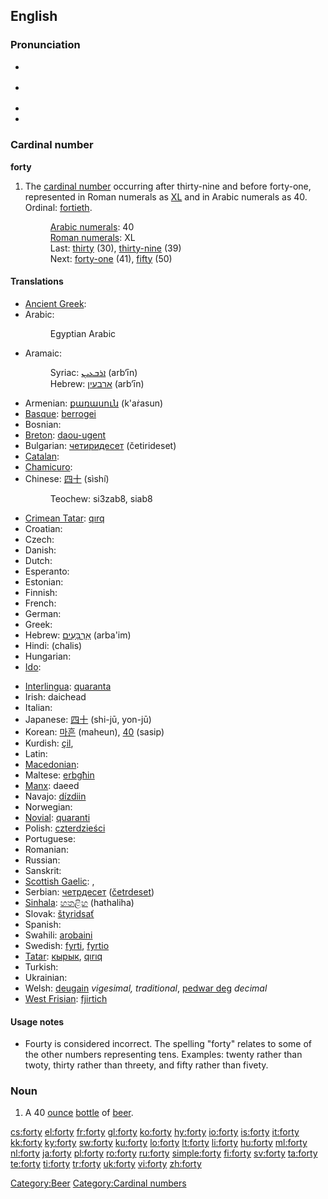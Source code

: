 ==English==

===Pronunciation===
* {{a|GenAm}} {{IPA|/ˈfɔɹɾij/}}
* {{a|[[w:St. Louis, Missouri|St. Louis]]}} {{IPA|/ˈfʌɹɾij/}}
* {{audio|en-us-forty.ogg|Audio (US)}}
* {{rhymes|ɔː(r)ti}}

===Cardinal number===
'''forty'''

# The [[cardinal number]] occurring after thirty-nine and before forty-one, represented in Roman numerals as [[XL]] and in Arabic numerals as 40. Ordinal: [[fortieth]].
#: [[w:Arabic numerals|Arabic numerals]]: 40
#: [[w:Roman numerals|Roman numerals]]: XL
#: Last: [[thirty]] (30), [[thirty-nine]] (39)
#: Next: [[forty-one]] (41), [[fifty]] (50)

====Translations====
{{trans-top|the cardinal number occurring after thirty-nine}}
* [[Ancient Greek]]: {{tø|grc|τεσσαράκοντα|tr=tessarakonta|sc=polytonic}}
* Arabic: {{t-|ar|اربعون|alt=أربَعُون|tr='arba3uun|sc=Arab}}
*: Egyptian Arabic {{tø|arz|اربعين|alt=أربعين|tr='arba3iin|sc=Arab|xs=Egyptian Arabic}}
* Aramaic:
*: Syriac: [[ܐܪܒܥܝܢ]] (arb‘īn) {{c}}
*: Hebrew: [[ארבעין]] (arb‘īn) {{c}}
* Armenian: [[քառասուն]] (k'aṙasun)
* [[Basque]]: [[berrogei]]
* Bosnian: {{t-|bs|četrdeset}}
* [[Breton]]: [[daou-ugent]]
* Bulgarian: [[четиридесет]] (četirideset)
* [[Catalan]]: {{t+|ca|quaranta}}
* [[Chamicuro]]: {{tø|ccc|ma'pojtamala chunka}}
* Chinese: [[四十]] (sìshí)
*: Teochew: si3zab8, siab8
* [[Crimean Tatar]]: [[qırq]]
* Croatian: {{t-|hr|četrdeset|alt=četrdèsēt}}
* Czech: {{t-|cs|čtyřicet}}
* Danish: {{t+|da|fyrre}}
* Dutch: {{t+|nl|veertig|f}}
* Esperanto: {{t-|eo|kvardek|xs=Esperanto}}
* Estonian: {{t-|et|nelikümmend}}
* Finnish: {{t+|fi|neljäkymmentä}}
* French: {{t+|fr|quarante|m}}
* German: {{t+|de|vierzig|f}}
* Greek: {{t+|el|σαράντα|tr=saránda|sc=Grek}}
* Hebrew: [[ארבעים|אַרְבָּעִים]] (arba'im) {{m|f}}
* Hindi: (chalis) {{m}}
* Hungarian: {{t+|hu|negyven}}
* [[Ido]]: {{t+|io|quaradek|xs=Ido}}
{{trans-mid}}
* [[Interlingua]]: [[quaranta]]
* Irish: daichead
* Italian: {{t+|it|quaranta}}
* Japanese: [[四十]] (shi-jū, yon-jū)
* Korean: [[마흔]] (maheun), [[40]] (sasip)
* Kurdish: [[çil]], {{ku-Arab|[[چل]]}}
* Latin: {{t-|la|quadraginta}}
* [[Macedonian]]: {{t|mk|четириесет|tr=četiríeset|sc=Cyrl|xs=Macedonian}}
* Maltese: [[erbgħin]]
* [[Manx]]: daeed
* Navajo: [[dízdiin]]
* Norwegian: {{t+|no|førti}}
* [[Novial]]: [[quaranti]]
* Polish: [[czterdzieści]]
* Portuguese: {{t+|pt|quarenta}}
* Romanian: {{t+|ro|patruzeci}}
* Russian: {{t+|ru|сорок|tr=sórok|sc=Cyrl}}
* Sanskrit: {{unicode|[[catvāriṁśat]]}}
* [[Scottish Gaelic]]: {{t-|gd|dà fhichead|xs=Scottish Gaelic}}, {{t-|gd|ceathrad|m|xs=Scottish Gaelic}}
* Serbian: [[четрдесет]] ([[četrdeset]])
* [[Sinhala]]: [[හතළිහ]] (hathaliha)
* Slovak: [[štyridsať]]
* Spanish: {{t+|es|cuarenta}}
* Swahili: [[arobaini]]
* Swedish: [[fyrti]], [[fyrtio]]
* [[Tatar]]: [[кырык#Tatar|кырык]], [[qırıq#Tatar|qırıq]]
* Turkish: {{t+|tr|kırk}}
* Ukrainian: {{t+|uk|сорок|tr=sórok|sc=Cyrl|xs=Ukrainian}}
* Welsh: [[deugain]] ''vigesimal, traditional'', [[pedwar deg]] ''decimal''
* [[West Frisian]]: [[fjirtich]]
{{trans-bottom}}

====Usage notes====
*Fourty is considered incorrect. <!--Move the following to Etymology section? and expand.-->The spelling "forty" relates to some of the other numbers representing tens. Examples: twenty rather than twoty, thirty rather than threety, and fifty rather than fivety.
===Noun===
# {{slang}} A 40 [[ounce]] [[bottle]] of [[beer]].

[[Category:Beer]]
[[Category:Cardinal numbers]]

[[cs:forty]]
[[el:forty]]
[[fr:forty]]
[[gl:forty]]
[[ko:forty]]
[[hy:forty]]
[[io:forty]]
[[is:forty]]
[[it:forty]]
[[kk:forty]]
[[ky:forty]]
[[sw:forty]]
[[ku:forty]]
[[lo:forty]]
[[lt:forty]]
[[li:forty]]
[[hu:forty]]
[[ml:forty]]
[[nl:forty]]
[[ja:forty]]
[[pl:forty]]
[[ro:forty]]
[[ru:forty]]
[[simple:forty]]
[[fi:forty]]
[[sv:forty]]
[[ta:forty]]
[[te:forty]]
[[ti:forty]]
[[tr:forty]]
[[uk:forty]]
[[vi:forty]]
[[zh:forty]]